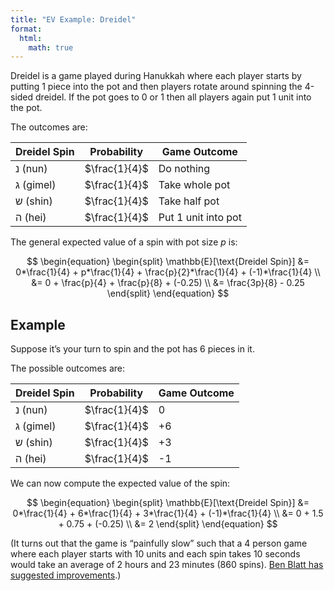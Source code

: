 ```yaml
---
title: "EV Example: Dreidel"
format:
  html:
    math: true
---
```

Dreidel is a game played during Hanukkah where each player starts by putting 1 piece into the pot and then players rotate around spinning the 4-sided dreidel. If the pot goes to 0 or 1 then all players again put 1 unit into the pot. 

The outcomes are: 

| Dreidel Spin    | Probability | Game Outcome | 
| -------- | ------- | ------- |
| נ (nun)  | $\frac{1}{4}$    | Do nothing | 
| ג (gimel) | $\frac{1}{4}$     | Take whole pot | 
| ש (shin)   | $\frac{1}{4}$   | Take half pot | 
| ה (hei)  | $\frac{1}{4}$    | Put 1 unit into pot | 

The general expected value of a spin with pot size $p$ is: 

$$
\begin{equation}
\begin{split}
\mathbb{E}[\text{Dreidel Spin}] &= 0*\frac{1}{4} + p*\frac{1}{4} + \frac{p}{2}*\frac{1}{4} + (-1)*\frac{1}{4} \\
  &= 0 + \frac{p}{4} + \frac{p}{8} + (-0.25) \\
  &= \frac{3p}{8} - 0.25
\end{split}
\end{equation}
$$

## Example
Suppose it's your turn to spin and the pot has 6 pieces in it. 

The possible outcomes are: 

| Dreidel Spin    | Probability | Game Outcome | 
| -------- | ------- | ------- |
| נ (nun)  | $\frac{1}{4}$    | 0 | 
| ג (gimel) | $\frac{1}{4}$     | +6 | 
| ש (shin)   | $\frac{1}{4}$   | +3 | 
| ה (hei)  | $\frac{1}{4}$    | -1 | 

We can now compute the expected value of the spin: 

$$
\begin{equation}
\begin{split}
\mathbb{E}[\text{Dreidel Spin}] &= 0*\frac{1}{4} + 6*\frac{1}{4} + 3*\frac{1}{4} + (-1)*\frac{1}{4} \\
  &= 0 + 1.5 + 0.75 + (-0.25) \\
  &= 2
\end{split}
\end{equation}
$$

(It turns out that the game is "painfully slow" such that a 4 person game where each player starts with 10 units and each spin takes 10 seconds would take an average of 2 hours and 23 minutes (860 spins). [Ben Blatt has suggested improvements](https://www.slate.com/articles/life/holidays/2014/12/rules_of_dreidel_the_hannukah_game_is_way_too_slow_let_s_speed_it_up.html).)
